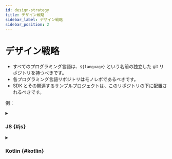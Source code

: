 ```yaml
---
id: design-strategy
title: デザイン戦略
sidebar_label: デザイン戦略
sidebar_position: 2
---
```


# デザイン戦略

- すべてのプログラミング言語は、`${language}` という名前の独立した git リポジトリを持つべきです。
- 各プログラミング言語リポジトリはモノレポであるべきです。
- SDK とその関連するサンプルプロジェクトは、このリポジトリの下に配置されるべきです。

例：

<details>
  <summary>

### JS \{#js}

</summary>

- js (コア)
- react
- react-sample

</details>

<details>
  <summary>

### Kotlin \{#kotlin}

</summary>

- kotlin (コア)
- android
- android-sample

</details>
